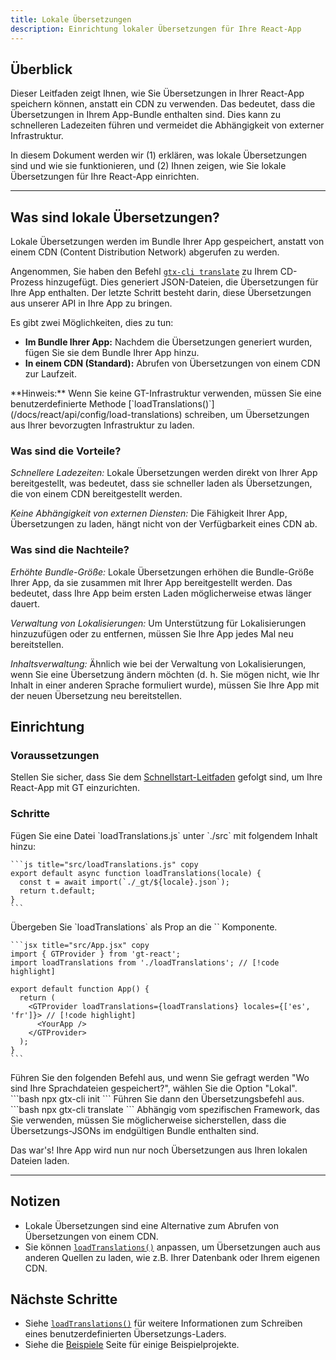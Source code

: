 ```yaml
---
title: Lokale Übersetzungen
description: Einrichtung lokaler Übersetzungen für Ihre React-App
---
```


## Überblick

Dieser Leitfaden zeigt Ihnen, wie Sie Übersetzungen in Ihrer React-App speichern können, anstatt ein CDN zu verwenden.
Das bedeutet, dass die Übersetzungen in Ihrem App-Bundle enthalten sind.
Dies kann zu schnelleren Ladezeiten führen und vermeidet die Abhängigkeit von externer Infrastruktur.

In diesem Dokument werden wir (1) erklären, was lokale Übersetzungen sind und wie sie funktionieren, und
(2) Ihnen zeigen, wie Sie lokale Übersetzungen für Ihre React-App einrichten.

---

## Was sind lokale Übersetzungen?

Lokale Übersetzungen werden im Bundle Ihrer App gespeichert, anstatt von einem CDN (Content Distribution Network) abgerufen zu werden.

Angenommen, Sie haben den Befehl [`gtx-cli translate`](/docs/cli/translate) zu Ihrem CD-Prozess hinzugefügt.
Dies generiert JSON-Dateien, die Übersetzungen für Ihre App enthalten.
Der letzte Schritt besteht darin, diese Übersetzungen aus unserer API in Ihre App zu bringen.

Es gibt zwei Möglichkeiten, dies zu tun:
 * **Im Bundle Ihrer App:** Nachdem die Übersetzungen generiert wurden, fügen Sie sie dem Bundle Ihrer App hinzu.
 * **In einem CDN (Standard):** Abrufen von Übersetzungen von einem CDN zur Laufzeit.

<Callout>
  **Hinweis:**
  Wenn Sie keine GT-Infrastruktur verwenden, müssen Sie eine benutzerdefinierte Methode [`loadTranslations()`](/docs/react/api/config/load-translations) schreiben, um Übersetzungen aus Ihrer bevorzugten Infrastruktur zu laden.
</Callout>

### Was sind die Vorteile?

*Schnellere Ladezeiten:* Lokale Übersetzungen werden direkt von Ihrer App bereitgestellt,
was bedeutet, dass sie schneller laden als Übersetzungen, die von einem CDN bereitgestellt werden.

*Keine Abhängigkeit von externen Diensten:* Die Fähigkeit Ihrer App, Übersetzungen zu laden, hängt nicht von der Verfügbarkeit eines CDN ab.

### Was sind die Nachteile?

*Erhöhte Bundle-Größe:* Lokale Übersetzungen erhöhen die Bundle-Größe Ihrer App, da sie zusammen mit Ihrer App bereitgestellt werden.
Das bedeutet, dass Ihre App beim ersten Laden möglicherweise etwas länger dauert.

*Verwaltung von Lokalisierungen:* Um Unterstützung für Lokalisierungen hinzuzufügen oder zu entfernen, müssen Sie Ihre App jedes Mal neu bereitstellen.

*Inhaltsverwaltung:* Ähnlich wie bei der Verwaltung von Lokalisierungen, wenn Sie eine Übersetzung ändern möchten (d. h. Sie mögen nicht, wie Ihr Inhalt in einer anderen Sprache formuliert wurde),
müssen Sie Ihre App mit der neuen Übersetzung neu bereitstellen.

## Einrichtung

### Voraussetzungen

Stellen Sie sicher, dass Sie dem [Schnellstart-Leitfaden](/docs/react/tutorials/quickstart) gefolgt sind, um Ihre React-App mit GT einzurichten.


### Schritte
<Steps>
  <Step>
    Fügen Sie eine Datei `loadTranslations.js` unter `./src` mit folgendem Inhalt hinzu:

    ```js title="src/loadTranslations.js" copy
    export default async function loadTranslations(locale) {
      const t = await import(`./_gt/${locale}.json`);
      return t.default;
    }
    ```

  </Step>

  <Step>
    Übergeben Sie `loadTranslations` als Prop an die `<GTProvider>` Komponente.

    ```jsx title="src/App.jsx" copy
    import { GTProvider } from 'gt-react';
    import loadTranslations from './loadTranslations'; // [!code highlight]

    export default function App() {
      return (
        <GTProvider loadTranslations={loadTranslations} locales={['es', 'fr']}> // [!code highlight]
          <YourApp />
        </GTProvider>
      );
    }
    ```
  </Step>

  <Step>
    Führen Sie den folgenden Befehl aus, und wenn Sie gefragt werden "Wo sind Ihre Sprachdateien gespeichert?", wählen Sie die Option "Lokal".
    ```bash
    npx gtx-cli init
    ```
    Führen Sie dann den Übersetzungsbefehl aus.
    ```bash
    npx gtx-cli translate
    ```
    <Callout type="warn">
      Abhängig vom spezifischen Framework, das Sie verwenden, müssen Sie möglicherweise sicherstellen, dass die Übersetzungs-JSONs im
      endgültigen Bundle enthalten sind.
    </Callout>
  </Step>
</Steps>

Das war's! Ihre App wird nun nur noch Übersetzungen aus Ihren lokalen Dateien laden.

---

## Notizen
 * Lokale Übersetzungen sind eine Alternative zum Abrufen von Übersetzungen von einem CDN.
 * Sie können [`loadTranslations()`](/docs/react/api/config/load-translations) anpassen, um Übersetzungen auch aus anderen Quellen zu laden, wie z.B. Ihrer Datenbank oder Ihrem eigenen CDN.

## Nächste Schritte
 * Siehe [`loadTranslations()`](/docs/react/api/config/load-translations) für weitere Informationen zum Schreiben eines benutzerdefinierten Übersetzungs-Laders.
 * Siehe die [Beispiele](/docs/reference/examples) Seite für einige Beispielprojekte.